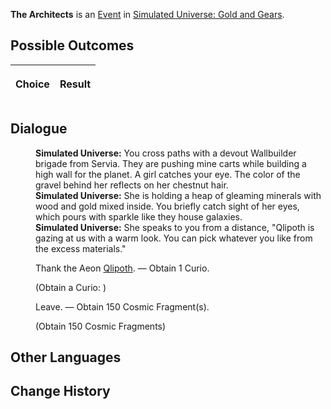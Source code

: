 {{Simulated Universe Event Infobox
|title         = The Architects
|image         = Random Event Normal.png
|type          =
|domains_su    = Occurrence
|domains_ext   = 
|domains_swarm = 
|domains_gng   = Occurrence
|requirements  =
|prev          = 
|next          = 
|indexRewards  =
|characters    = Qlipoth
}}
'''The Architects''' is an [[Simulated Universe/Events|Event]] in [[Simulated Universe: Gold and Gears]].

==Possible Outcomes==
{| class="article-table"
!Choice
!Result

|}

<!--
==Gameplay Notes==

-->
==Dialogue==
{{Dialogue Start}}
:'''Simulated Universe:''' You cross paths with a devout Wallbuilder brigade from Servia. They are pushing mine carts while building a high wall for the planet. A girl catches your eye. The color of the gravel behind her reflects on her chestnut hair.
:'''Simulated Universe:''' She is holding a heap of gleaming minerals with wood and gold mixed inside. You briefly catch sight of her eyes, which pours with sparkle like they house galaxies.
:'''Simulated Universe:''' She speaks to you from a distance, "Qlipoth is gazing at us with a warm look. You can pick whatever you like from the excess materials."
:{{DIcon|Star}} Thank the Aeon [[Qlipoth]]. &mdash; Obtain 1 Curio.
:;(Obtain a Curio<nowiki>:</nowiki> {{tx}}<!--ID: 30002-->)
:{{DIcon|Star}} Leave. &mdash; Obtain 150 Cosmic Fragment(s).
:;(Obtain 150 Cosmic Fragments)
{{Dialogue End}}

==Other Languages==
{{Other Languages
|zhs   = 筑城者
|zht   = 築城者
|ja    = 建創者
|ko    = 축성가(築城家)
|es    = Arquitectos
|fr    = Les Architectes
|ru    = Архитекторы
|th    = ผู้สร้างเมือง
|vi    = Đấng Kiến Tạo
|de    = Die Architekten
|id    = Architect
|pt    = Os Arquitetos
}}

==Change History==
{{Change History|1.0}}
